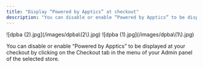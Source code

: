 ```yaml
---
title: "Display “Powered by Apptics” at checkout"
description: "You can disable or enable “Powered by Apptics” to be displayed at your checkout by clicking on the Checkout tab in the menu of your Admin panel of the select..."
---
```


<Steps>
  <Step title="Click on Checkout, then click on Edit Apparence.">
    ![dpba (2).jpg](/images/dpba\(2\).jpg)
  </Step>
  <Step title="Select the tab Branding. Enable the option Show “Powered by Apptics” to display this branding in the footer of your checkout.">
    ![dpba (1).jpg](/images/dpba\(1\).jpg)
  </Step>
  <Step title="Once you are done customizing your checkout don’t forget to click on the Save changes button.">
    
  </Step>
</Steps>

You can disable or enable “Powered by Apptics” to be displayed at your checkout by clicking on the Checkout tab in the menu of your Admin panel of the selected store.